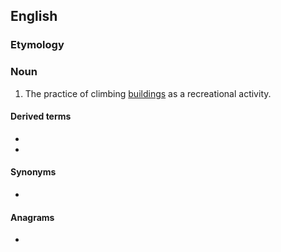 ==English==
{{wikipedia}}

===Etymology===
{{blend|building|bouldering|lang=en}}

===Noun===
{{en-noun|-}}

# The practice of climbing [[building]]s as a recreational activity.

====Derived terms====
* {{l|en|builderer}}
* {{l|en|builder||to climb buildings}}

====Synonyms====
* {{l|en|rooftopping}}

====Anagrams====
* {{l|en|rebuilding}}